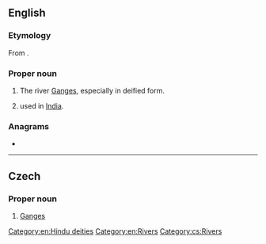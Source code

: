 {{also|ganga|gāngà|gänga|gånga}}
==English==
{{wikipedia|Ganga in Hinduism}}

===Etymology===
From {{etyl|sa|en}} {{m|sa|गङ्गा|tr=gáṅgā}}.

===Proper noun===
{{en-proper noun}}

# {{lb|en|Hinduism}} The river [[Ganges]], especially in deified form.
# {{given name|en|female|from=Sanskrit}} used in [[India]].

===Anagrams===
* {{anagrams|en|a=aaggn|A-gang|Gaang}}

[[Category:en:Hindu deities]]
[[Category:en:Rivers]]

----

==Czech==

===Proper noun===
{{cs-proper noun|g=f}}

# [[Ganges]]

[[Category:cs:Rivers]]